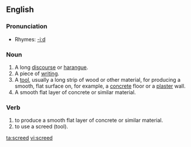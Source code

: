 ==English==

===Pronunciation===
*Rhymes: [[Rhymes:English:-iːd|-iːd]]

===Noun===
{{en-noun}}
#A long [[discourse]] or [[harangue]].
#A piece of [[writing]].
#A [[tool]], usually a long strip of wood or other material, for producing a smooth, flat surface on, for example, a [[concrete]] floor or a [[plaster]] wall.
#A smooth flat layer of concrete or similar material.

===Verb===
{{en-verb}}
#to produce a smooth flat layer of concrete or similar material.
#to use a screed (tool).

[[ta:screed]]
[[vi:screed]]